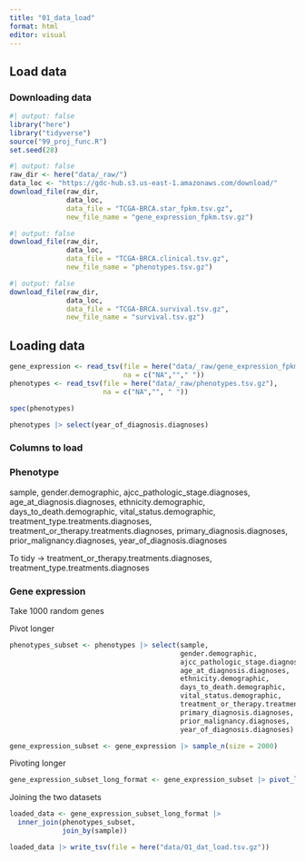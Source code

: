 ```yaml
---
title: "01_data_load"
format: html
editor: visual
---
```


## Load data

### Downloading data

```r
#| output: false
library("here")
library("tidyverse")
source("99_proj_func.R")
set.seed(28)
```

```r
#| output: false
raw_dir <- here("data/_raw/")
data_loc <- "https://gdc-hub.s3.us-east-1.amazonaws.com/download/"
download_file(raw_dir, 
              data_loc, 
              data_file = "TCGA-BRCA.star_fpkm.tsv.gz", 
              new_file_name = "gene_expression_fpkm.tsv.gz")
```

```r
#| output: false
download_file(raw_dir, 
              data_loc, 
              data_file = "TCGA-BRCA.clinical.tsv.gz", 
              new_file_name = "phenotypes.tsv.gz")
```

```r
#| output: false
download_file(raw_dir, 
              data_loc, 
              data_file = "TCGA-BRCA.survival.tsv.gz", 
              new_file_name = "survival.tsv.gz")
```

## Loading data

```r
gene_expression <- read_tsv(file = here("data/_raw/gene_expression_fpkm.tsv.gz"), 
                            na = c("NA",""," "))
phenotypes <- read_tsv(file = here("data/_raw/phenotypes.tsv.gz"), 
                       na = c("NA","", " "))
```

```r
spec(phenotypes)
```

```r
phenotypes |> select(year_of_diagnosis.diagnoses)

```

### Columns to load

### Phenotype

sample, gender.demographic, ajcc_pathologic_stage.diagnoses, age_at_diagnosis.diagnoses, ethnicity.demographic, days_to_death.demographic, vital_status.demographic, treatment_type.treatments.diagnoses, treatment_or_therapy.treatments.diagnoses, primary_diagnosis.diagnoses, prior_malignancy.diagnoses, year_of_diagnosis.diagnoses

To tidy -\> treatment_or_therapy.treatments.diagnoses, treatment_type.treatments.diagnoses

### Gene expression

Take 1000 random genes

Pivot longer

```r
phenotypes_subset <- phenotypes |> select(sample, 
                                          gender.demographic, 
                                          ajcc_pathologic_stage.diagnoses, 
                                          age_at_diagnosis.diagnoses, 
                                          ethnicity.demographic, 
                                          days_to_death.demographic, 
                                          vital_status.demographic,
                                          treatment_or_therapy.treatments.diagnoses,
                                          primary_diagnosis.diagnoses, 
                                          prior_malignancy.diagnoses, 
                                          year_of_diagnosis.diagnoses)
```

```r
gene_expression_subset <- gene_expression |> sample_n(size = 2000)
```

Pivoting longer

```r
gene_expression_subset_long_format <- gene_expression_subset |> pivot_longer(cols = !Ensembl_ID, names_to = "sample", values_to = "gene_expression")

```

Joining the two datasets

```r
loaded_data <- gene_expression_subset_long_format |> 
  inner_join(phenotypes_subset, 
             join_by(sample))

loaded_data |> write_tsv(file = here("data/01_dat_load.tsv.gz"))
```
